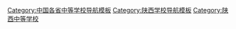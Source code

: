 [[Category:中国各省中等学校导航模板|Category:中国各省中等学校导航模板]]
[[Category:陕西学校导航模板|Category:陕西学校导航模板]]
[[Category:陕西中等学校|Category:陕西中等学校]]